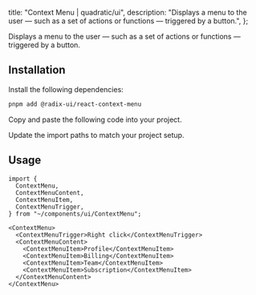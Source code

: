 
  title: "Context Menu | quadratic/ui",
  description: "Displays a menu to the user — such as a set of actions or functions — triggered by a button.",
};

<Title>Context Menu</Title>
<Description>Displays a menu to the user — such as a set of actions or functions — triggered by a button.</Description>
<ComponentPreview id="contextMenu" />

## Installation
<Steps>

<StepTitle>Install the following dependencies:</StepTitle>
<StepContent>
```bash
pnpm add @radix-ui/react-context-menu
```
</StepContent>

<StepTitle>Copy and paste the following code into your project.</StepTitle>
<StepContent>
<FileSource id="contextMenu" />
</StepContent>

<StepTitle>Update the import paths to match your project setup.</StepTitle>

</Steps>

## Usage
```tsx
import {
  ContextMenu,
  ContextMenuContent,
  ContextMenuItem,
  ContextMenuTrigger,
} from "~/components/ui/ContextMenu";
```
```tsx
<ContextMenu>
  <ContextMenuTrigger>Right click</ContextMenuTrigger>
  <ContextMenuContent>
    <ContextMenuItem>Profile</ContextMenuItem>
    <ContextMenuItem>Billing</ContextMenuItem>
    <ContextMenuItem>Team</ContextMenuItem>
    <ContextMenuItem>Subscription</ContextMenuItem>
  </ContextMenuContent>
</ContextMenu>
```

<Footer previousLabel="Command" previousHref="/docs/components/primitives/command" nextLabel="Data Table" nextHref="/docs/components/primitives/data-table" />
